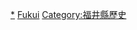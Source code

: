 {{Template:Category:日本都道府縣的行政區劃 (廢除)|福井縣}}

[[Category:福井縣的市町村|*]]
[[Category:日本已廢除的市町村|Fukui]]
[[Category:福井縣歷史|Category:福井縣歷史]]